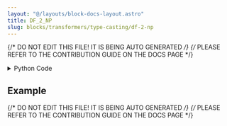 ```yaml
---
layout: "@/layouts/block-docs-layout.astro"
title: DF_2_NP
slug: blocks/transformers/type-casting/df-2-np
---
```


{/* DO NOT EDIT THIS FILE! IT IS BEING AUTO GENERATED */}
{/* PLEASE REFER TO THE CONTRIBUTION GUIDE ON THE DOCS PAGE */}


<PythonDocsDisplay docstring={docstring} />
<details>
<summary>Python Code</summary>

```python
import pandas as pd
from flojoy import flojoy, DataFrame, Matrix


@flojoy
def DF_2_NP(default: DataFrame) -> Matrix:
    """The DF_2_NP node takes one dataframe type data and converts it to a matrix type data.

    Inputs
    ------
    default : DataFrame
        The input dataframe to which we apply the conversion to.

    Returns
    -------
    Matrix
        The matrix result from the conversion of the input.
    """

    df = default.m
    df_to_numpy = df.to_numpy(dtype=object)

    return Matrix(m=df_to_numpy)

```

[Find this Flojoy Block on GitHub](https://github.com/flojoy-ai/blocks/blob/main/blocks/TRANSFORMERS/TYPE_CASTING/DF_2_NP/DF_2_NP.py)

</details>

## Example


<GetHelpWidget />


<AppDisplay app={app} blockName="DF_2_NP" client:visible />


<Example />

{/* DO NOT EDIT THIS FILE! IT IS BEING AUTO GENERATED */}
{/* PLEASE REFER TO THE CONTRIBUTION GUIDE ON THE DOCS PAGE */}
